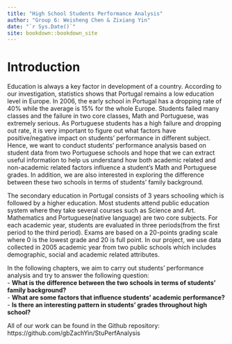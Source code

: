 ```yaml
--- 
title: "High School Students Performance Analysis"
author: "Group 6: Weisheng Chen & Zixiang Yin"
date: "`r Sys.Date()`"
site: bookdown::bookdown_site
---
```


# Introduction

Education is always a key factor in development of a country. According to our investigation, statistics shows that Portugal remains a low education level in Europe. In 2006, the early school in Portugal has a dropping rate of 40% while the average is 15% for the whole Europe. Students failed many classes and the failure in two core classes, Math and Portuguese, was extremely serious. As Portuguese students has a high failure and dropping out rate, it is very important to figure out what factors have positive/negative impact on students' performance in different subject. Hence, we want to conduct students' performance analysis based on student data from two Portuguese schools and hope that we can extract useful information to help us understand how both academic related and non-academic related factors influence a student's Math and Portuguese grades. In addition, we are also interested in exploring the difference between these two schools in terms of students' family background. \

The secondary education in Portugal consists of 3 years schooling which is followed by a higher education. Most students attend public education system where they take several courses such as Science and Art. Mathematics and Portuguese(native language) are two core subjects. For each academic year, students are evaluated in three periods(from the first period to the third period). Exams are based on a 20-points grading scale where 0 is the lowest grade and 20 is full point. In our project, we use data collected in 2005 academic year from two public schools which includes demographic, social and academic related attributes. \

In the following chapters, we aim to carry out students' performance analysis and try to answer the following question: \
- **What is the difference between the two schools in terms of students’ family background?** \
- **What are some factors that influence students’ academic performance?** \
- **Is there an interesting pattern in students’ grades throughout high school?**\

All of our work can be found in the Github repository: https://github.com/gbZachYin/StuPerfAnalysis